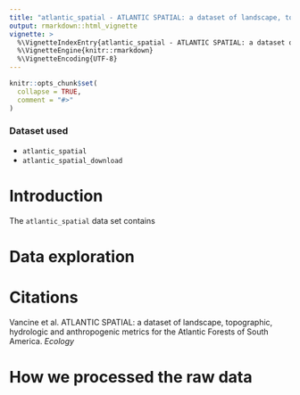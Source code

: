 ```yaml
---
title: "atlantic_spatial - ATLANTIC SPATIAL: a dataset of landscape, topographic, hydrologic and anthropogenic metrics for the Atlantic Forests of South America"
output: rmarkdown::html_vignette
vignette: >
  %\VignetteIndexEntry{atlantic_spatial - ATLANTIC SPATIAL: a dataset of landscape, topographic, hydrologic and anthropogenic metrics for the Atlantic Forests of South America}
  %\VignetteEngine{knitr::rmarkdown}
  %\VignetteEncoding{UTF-8}
---
```


```r
knitr::opts_chunk$set(
  collapse = TRUE,
  comment = "#>"
)
```

### Dataset used

- `atlantic_spatial`
- `atlantic_spatial_download`

# Introduction

The `atlantic_spatial` data set contains 

# Data exploration

# Citations

Vancine et al. ATLANTIC SPATIAL: a dataset of landscape, topographic, hydrologic and anthropogenic metrics for the Atlantic Forests of South America. *Ecology*

# How we processed the raw data

